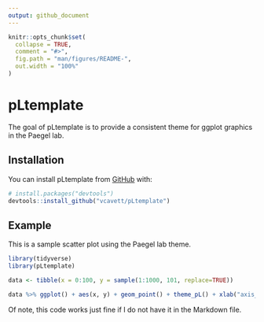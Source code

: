 ```yaml
---
output: github_document
---
```


```r

knitr::opts_chunk$set(
  collapse = TRUE,
  comment = "#>",
  fig.path = "man/figures/README-",
  out.width = "100%"
)
```

# pLtemplate

<!-- badges: start -->
<!-- badges: end -->

The goal of pLtemplate is to provide a consistent theme for ggplot graphics in the Paegel lab.

## Installation

You can install pLtemplate from [GitHub](https://github.com/) with:

``` r
# install.packages("devtools")
devtools::install_github("vcavett/pLtemplate")
```
## Example

This is a sample scatter plot using the Paegel lab theme.

```r
library(tidyverse)
library(pLtemplate)

data <- tibble(x = 0:100, y = sample(1:1000, 101, replace=TRUE))

data %>% ggplot() + aes(x, y) + geom_point() + theme_pL() + xlab("axis_label")

```
Of note, this code works just fine if I do not have it in the Markdown file.
